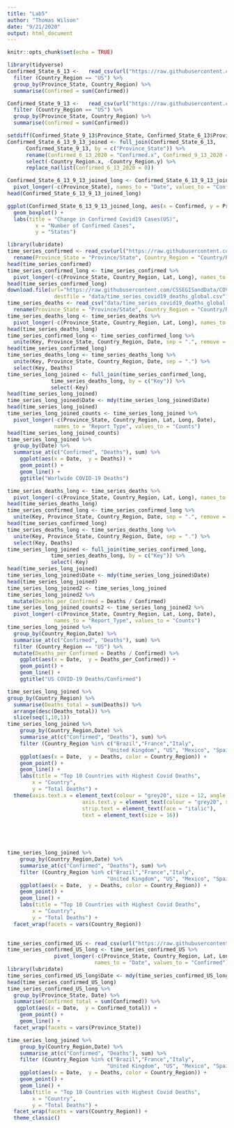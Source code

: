 ```yaml
---
title: "Lab5"
author: "Thomas Wilson"
date: "9/21/2020"
output: html_document
---
```


```r
knitr::opts_chunk$set(echo = TRUE)
```

```r
library(tidyverse)
Confirmed_State_6_13 <-   read_csv(url("https://raw.githubusercontent.com/CSSEGISandData/COVID-19/master/csse_covid_19_data/csse_covid_19_daily_reports/06-13-2020.csv")) %>%
  filter (Country_Region == "US") %>% 
  group_by(Province_State, Country_Region) %>% 
  summarise(Confirmed = sum(Confirmed))

Confirmed_State_9_13 <-   read_csv(url("https://raw.githubusercontent.com/CSSEGISandData/COVID-19/master/csse_covid_19_data/csse_covid_19_daily_reports/09-13-2020.csv")) %>% 
  filter (Country_Region == "US") %>% 
  group_by(Province_State, Country_Region) %>% 
  summarise(Confirmed = sum(Confirmed))
```
```r
setdiff(Confirmed_State_9_13$Province_State, Confirmed_State_6_13$Province_State)
Confirmed_State_6_13_9_13_joined <- full_join(Confirmed_State_6_13,
      Confirmed_State_9_13, by = c("Province_State")) %>% 
      rename(Confirmed_6_13_2020 = "Confirmed.x", Confirmed_9_13_2020 = "Confirmed.y") %>% 
      select(-Country_Region.x, -Country_Region.y) %>% 
      replace_na(list(Confirmed_6_13_2020 = 0))

Confirmed_State_6_13_9_13_joined_long <- Confirmed_State_6_13_9_13_joined %>%
  pivot_longer(-c(Province_State), names_to = "Date", values_to = "Confirmed")
head(Confirmed_State_6_13_9_13_joined_long)
```
```r
ggplot(Confirmed_State_6_13_9_13_joined_long, aes(x = Confirmed, y = Province_State)) +
  geom_boxplot() +
  labs(title = "Change in Confirmed Covid19 Cases(US)",
         x = "Number of Confirmed Cases",
         y = "States")
```
```r
library(lubridate)
time_series_confirmed <- read_csv(url("https://raw.githubusercontent.com/CSSEGISandData/COVID-19/master/csse_covid_19_data/csse_covid_19_time_series/time_series_covid19_confirmed_global.csv")) %>%
  rename(Province_State = "Province/State", Country_Region = "Country/Region")
head(time_series_confirmed)
time_series_confirmed_long <- time_series_confirmed %>%
  pivot_longer(-c(Province_State, Country_Region, Lat, Long), names_to = "Date", values_to = "Confirmed")
head(time_series_confirmed_long)
download.file(url="https://raw.githubusercontent.com/CSSEGISandData/COVID-19/master/csse_covid_19_data/csse_covid_19_time_series/time_series_covid19_deaths_global.csv", 
               destfile = "data/time_series_covid19_deaths_global.csv")
time_series_deaths <- read_csv("data/time_series_covid19_deaths_global.csv")%>%
  rename(Province_State = "Province/State", Country_Region = "Country/Region")
time_series_deaths_long <- time_series_deaths %>%
  pivot_longer(-c(Province_State, Country_Region, Lat, Long), names_to = "Date", values_to = "Deaths")
head(time_series_deaths_long)
time_series_confirmed_long <- time_series_confirmed_long %>% 
  unite(Key, Province_State, Country_Region, Date, sep = ".", remove = FALSE)
head(time_series_confirmed_long)
time_series_deaths_long <- time_series_deaths_long %>% 
  unite(Key, Province_State, Country_Region, Date, sep = ".") %>% 
  select(Key, Deaths)
time_series_long_joined <- full_join(time_series_confirmed_long,
              time_series_deaths_long, by = c("Key")) %>% 
              select(-Key)
head(time_series_long_joined)
time_series_long_joined$Date <- mdy(time_series_long_joined$Date)
head(time_series_long_joined)
time_series_long_joined_counts <- time_series_long_joined %>% 
  pivot_longer(-c(Province_State, Country_Region, Lat, Long, Date),
               names_to = "Report_Type", values_to = "Counts")
head(time_series_long_joined_counts)
time_series_long_joined %>% 
  group_by(Date) %>% 
  summarise_at(c("Confirmed", "Deaths"), sum) %>% 
    ggplot(aes(x = Date,  y = Deaths)) + 
    geom_point() +
    geom_line() +
    ggtitle("Worlwide COVID-19 Deaths")
```
```r
time_series_deaths_long <- time_series_deaths %>%
  pivot_longer(-c(Province_State, Country_Region, Lat, Long), names_to = "Date", values_to = "Deaths")
head(time_series_deaths_long)
time_series_confirmed_long <- time_series_confirmed_long %>% 
  unite(Key, Province_State, Country_Region, Date, sep = ".", remove = FALSE)
head(time_series_confirmed_long)
time_series_deaths_long <- time_series_deaths_long %>% 
  unite(Key, Province_State, Country_Region, Date, sep = ".") %>% 
  select(Key, Deaths)
time_series_long_joined <- full_join(time_series_confirmed_long,
              time_series_deaths_long, by = c("Key")) %>% 
              select(-Key)
head(time_series_long_joined)
time_series_long_joined$Date <- mdy(time_series_long_joined$Date)
head(time_series_long_joined)
time_series_long_joined2 <- time_series_long_joined
time_series_long_joined2 %>%
  mutate(Deaths_per_Confirmed = Deaths / Confirmed)
time_series_long_joined_counts2 <- time_series_long_joined2 %>% 
  pivot_longer(-c(Province_State, Country_Region, Lat, Long, Date),
               names_to = "Report_Type", values_to = "Counts")
time_series_long_joined %>% 
  group_by(Country_Region,Date) %>% 
  summarise_at(c("Confirmed", "Deaths"), sum) %>% 
  filter (Country_Region == "US") %>%
  mutate(Deaths_per_Confirmed = Deaths / Confirmed) %>%
    ggplot(aes(x = Date,  y = Deaths_per_Confirmed)) + 
    geom_point() +
    geom_line() +
    ggtitle("US COVID-19 Deaths/Confirmed")
```
```r
time_series_long_joined %>%
group_by(Country_Region) %>%
  summarise(Deaths_total = sum(Deaths)) %>%
  arrange(desc(Deaths_total)) %>%
  slice(seq(1,10,1))
time_series_long_joined %>% 
    group_by(Country_Region,Date) %>% 
    summarise_at(c("Confirmed", "Deaths"), sum) %>% 
    filter (Country_Region %in% c("Brazil","France","Italy", 
                                "United Kingdom", "US", "Mexico", "Spain", "India", "Iran", "Peru")) %>% 
    ggplot(aes(x = Date,  y = Deaths, color = Country_Region)) + 
    geom_point() +
    geom_line() +
    labs(title = "Top 10 Countries with Highest Covid Deaths",
        x = "Country",
        y = "Total Deaths") +
  theme(axis.text.x = element_text(colour = "grey20", size = 12, angle = 90, hjust = 0.5, vjust = 0.5),
                        axis.text.y = element_text(colour = "grey20", size = 12),
                        strip.text = element_text(face = "italic"),
                        text = element_text(size = 16))


  
  
```
```r
time_series_long_joined %>% 
    group_by(Country_Region,Date) %>% 
    summarise_at(c("Confirmed", "Deaths"), sum) %>% 
    filter (Country_Region %in% c("Brazil","France","Italy", 
                                "United Kingdom", "US", "Mexico", "Spain", "India", "Iran", "Peru")) %>% 
    ggplot(aes(x = Date,  y = Deaths, color = Country_Region)) + 
    geom_point() +
    geom_line() +
    labs(title = "Top 10 Countries with Highest Covid Deaths",
        x = "Country",
        y = "Total Deaths") +
  facet_wrap(facets = vars(Country_Region))
 
```
```r
time_series_confirmed_US <- read_csv(url("https://raw.githubusercontent.com/CSSEGISandData/COVID-19/master/csse_covid_19_data/csse_covid_19_time_series/time_series_covid19_confirmed_US.csv"))
time_series_confirmed_US_long <- time_series_confirmed_US %>% 
               pivot_longer(-c(Province_State, Country_Region, Lat, Long_, UID, iso2, iso3, code3, FIPS, Admin2, Combined_Key),
                            names_to = "Date", values_to = "Confirmed") 
library(lubridate)
time_series_confirmed_US_long$Date <- mdy(time_series_confirmed_US_long$Date)
head(time_series_confirmed_US_long)
time_series_confirmed_US_long %>%
  group_by(Province_State, Date) %>%
  summarise(Confirmed_total = sum(Confirmed)) %>%
   ggplot(aes(x = Date,  y = Confirmed_total)) + 
    geom_point() +
    geom_line() +
  facet_wrap(facets = vars(Province_State))
```

```r
time_series_long_joined %>% 
    group_by(Country_Region,Date) %>% 
    summarise_at(c("Confirmed", "Deaths"), sum) %>% 
    filter (Country_Region %in% c("Brazil","France","Italy", 
                                "United Kingdom", "US", "Mexico", "Spain", "India", "Iran", "Peru")) %>% 
    ggplot(aes(x = Date,  y = Deaths, color = Country_Region)) + 
    geom_point() +
    geom_line() +
    labs(title = "Top 10 Countries with Highest Covid Deaths",
        x = "Country",
        y = "Total Deaths") +
  facet_wrap(facets = vars(Country_Region)) +
  theme_classic()
```

